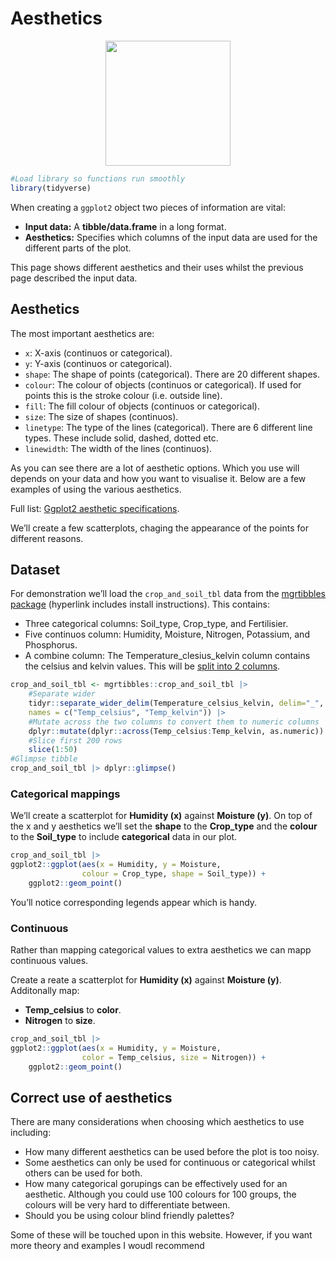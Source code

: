 # Aesthetics
<center>
![](images/ggplot2_aesthetics.png){style="width:200px"}
</center>

```r
#Load library so functions run smoothly
library(tidyverse)
```

When creating a `ggplot2` object two pieces of information are vital:

- __Input data:__ A __tibble/data.frame__ in a long format.
- __Aesthetics:__ Specifies which columns of the input data are used for the different parts of the plot.

This page shows different aesthetics and their uses whilst the previous page described the input data.

## Aesthetics

The most important aesthetics are:

- `x`: X-axis (continuos or categorical).
- `y`: Y-axis (continuos or categorical).
- `shape`: The shape of points (categorical). There are 20 different shapes.
- `colour`: The colour of objects (continuos or categorical). If used for points this is the stroke colour (i.e. outside line).
- `fill`: The fill colour of objects (continuos or categorical).
- `size`: The size of shapes (continuos).
- `linetype`: The type of the lines (categorical). There are 6 different line types. These include solid, dashed, dotted etc.
- `linewidth`: The width of the lines (continuos).

As you can see there are a lot of aesthetic options.
Which you use will depends on your data and how you want to visualise it.
Below are a few examples of using the various aesthetics.

Full list: [Ggplot2 aesthetic specifications](https://ggplot2.tidyverse.org/articles/ggplot2-specs.html).

We'll create a few scatterplots, chaging the appearance of the points for different reasons.

## Dataset

For demonstration we'll load the `crop_and_soil_tbl` data from the [mgrtibbles package](/datasets/mgrtibbles.qmd) (hyperlink includes install instructions).
This contains:

- Three categorical columns: Soil_type, Crop_type, and Fertilisier.
- Five continuos column: Humidity, Moisture, Nitrogen, Potassium, and Phosphorus.
- A combine column: The Temperature_clesius_kelvin column contains the celsius and kelvin values. This will be [split into 2 columns](/tidyr/separate_wider.html#separate-a-column).

```r
crop_and_soil_tbl <- mgrtibbles::crop_and_soil_tbl |> 
    #Separate wider
    tidyr::separate_wider_delim(Temperature_celsius_kelvin, delim="_",
    names = c("Temp_celsius", "Temp_kelvin")) |>
    #Mutate across the two columns to convert them to numeric columns
    dplyr::mutate(dplyr::across(Temp_celsius:Temp_kelvin, as.numeric)) |>
    #Slice first 200 rows
    slice(1:50)
#Glimpse tibble
crop_and_soil_tbl |> dplyr::glimpse()
```

### Categorical mappings

We'll create a scatterplot for __Humidity (x)__ against __Moisture (y)__.
On top of the x and y aesthetics we'll set the __shape__ to the __Crop_type__ and the __colour__ to the __Soil_type__ to include __categorical__ data in our plot.

```r
crop_and_soil_tbl |>
ggplot2::ggplot(aes(x = Humidity, y = Moisture, 
                colour = Crop_type, shape = Soil_type)) +
    ggplot2::geom_point()
```

You'll notice corresponding legends appear which is handy.

### Continuous

Rather than mapping categorical values to extra aesthetics we can mapp continuous values.

Create a reate a scatterplot for __Humidity (x)__ against __Moisture (y)__.
Additonally map:

- __Temp_celsius__ to __color__.
- __Nitrogen__ to __size__.

```r
crop_and_soil_tbl |>
ggplot2::ggplot(aes(x = Humidity, y = Moisture, 
                color = Temp_celsius, size = Nitrogen)) +
    ggplot2::geom_point()
```

## Correct use of aesthetics

There are many considerations when choosing which aesthetics to use including:

- How many different aesthetics can be used before the plot is too noisy.
- Some aesthetics can only be used for continuous or categorical whilst others can be used for both.
- How many categorical gorupings can be effectively used for an aesthetic. Although you could use 100 colours for 100 groups, the colours will be very hard to differentiate between.
- Should you be using colour blind friendly palettes?

Some of these will be touched upon in this website.
However, if you want more theory and examples I woudl recommend